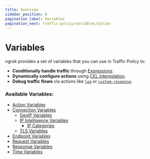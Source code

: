 ```yaml
---
title: Overview
sidebar_position: 0
pagination_label: Variables
pagination_next: traffic-policy/variables/action
---
```


# Variables

ngrok provides a set of variables that you can use in Traffic Policy to:

- **Conditionally handle traffic** through [Expressions](/traffic-policy/concepts/expressions).
- **Dynamically configure actions** using [CEL interpolation](/traffic-policy/concepts/cel-interpolation).
- **Debug traffic flows** via actions like [`log`](/traffic-policy/actions/log) or [`custom-response`](/traffic-policy/actions/custom-response).

### Available Variables:

- [Action Variables](./action)
- [Connection Variables](./connection)
  - [GeoIP Variables](./connection#connection-geo-variables)
  - [IP Intelligence Variables](./ip-intel)
    - [IP Categories](./ip-intel#connection-ip-intelligence-variables)
  - [TLS Variables](./connection#connection-tls-variables)
- [Endpoint Variables](./endpoint)
- [Request Variables](./req)
- [Response Variables](./res)
- [Time Variables](./time)
